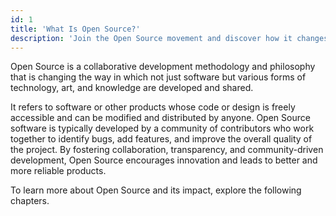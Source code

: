 ```yaml
---
id: 1
title: 'What Is Open Source?'
description: 'Join the Open Source movement and discover how it changes development methodology, technology, art, and knowledge sharing. Be a part of the change today!'
---
```

<p class="lead">Open Source is a collaborative development methodology and philosophy that is changing the way in which not just software but various forms of technology, art, and knowledge are developed and shared.</p>

It refers to software or other products whose code or design is freely accessible and can be modified and distributed by anyone. Open Source software is typically developed by a community of contributors who work together to identify bugs, add features, and improve the overall quality of the project. By fostering collaboration, transparency, and community-driven development, Open Source encourages innovation and leads to better and more reliable products.

To learn more about Open Source and its impact, explore the following chapters.
